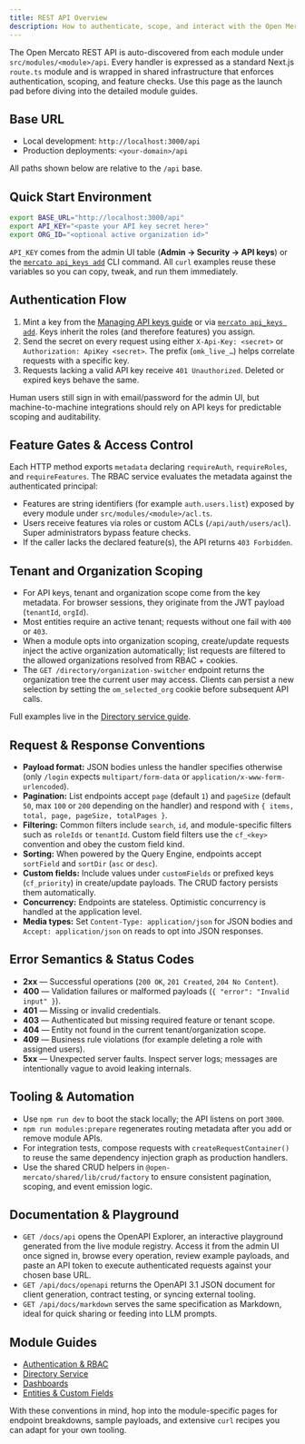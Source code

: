 ```yaml
---
title: REST API Overview
description: How to authenticate, scope, and interact with the Open Mercato REST API.
---
```


The Open Mercato REST API is auto-discovered from each module under `src/modules/<module>/api`. Every handler is expressed as a standard Next.js `route.ts` module and is wrapped in shared infrastructure that enforces authentication, scoping, and feature checks. Use this page as the launch pad before diving into the detailed module guides.

## Base URL

- Local development: `http://localhost:3000/api`
- Production deployments: `<your-domain>/api`

All paths shown below are relative to the `/api` base.

## Quick Start Environment

```bash
export BASE_URL="http://localhost:3000/api"
export API_KEY="<paste your API key secret here>"
export ORG_ID="<optional active organization id>"
```

`API_KEY` comes from the admin UI table (**Admin → Security → API keys**) or the [`mercato api_keys add`](../cli/api-keys) CLI command. All `curl` examples reuse these variables so you can copy, tweak, and run them immediately.

## Authentication Flow

1. Mint a key from the [Managing API keys guide](../user-guide/api-keys) or via [`mercato api_keys add`](../cli/api-keys). Keys inherit the roles (and therefore features) you assign.
2. Send the secret on every request using either `X-Api-Key: <secret>` or `Authorization: ApiKey <secret>`. The prefix (`omk_live_…`) helps correlate requests with a specific key.
3. Requests lacking a valid API key receive `401 Unauthorized`. Deleted or expired keys behave the same.

Human users still sign in with email/password for the admin UI, but machine-to-machine integrations should rely on API keys for predictable scoping and auditability.

## Feature Gates & Access Control

Each HTTP method exports `metadata` declaring `requireAuth`, `requireRoles`, and `requireFeatures`. The RBAC service evaluates the metadata against the authenticated principal:

- Features are string identifiers (for example `auth.users.list`) exposed by every module under `src/modules/<module>/acl.ts`.
- Users receive features via roles or custom ACLs (`/api/auth/users/acl`). Super administrators bypass feature checks.
- If the caller lacks the declared feature(s), the API returns `403 Forbidden`.

## Tenant and Organization Scoping

- For API keys, tenant and organization scope come from the key metadata. For browser sessions, they originate from the JWT payload (`tenantId`, `orgId`).
- Most entities require an active tenant; requests without one fail with `400` or `403`.
- When a module opts into organization scoping, create/update requests inject the active organization automatically; list requests are filtered to the allowed organizations resolved from RBAC + cookies.
- The `GET /directory/organization-switcher` endpoint returns the organization tree the current user may access. Clients can persist a new selection by setting the `om_selected_org` cookie before subsequent API calls.

Full examples live in the [Directory service guide](./directory).

## Request & Response Conventions

- **Payload format:** JSON bodies unless the handler specifies otherwise (only `/login` expects `multipart/form-data` or `application/x-www-form-urlencoded`).
- **Pagination:** List endpoints accept `page` (default `1`) and `pageSize` (default `50`, max `100` or `200` depending on the handler) and respond with `{ items, total, page, pageSize, totalPages }`.
- **Filtering:** Common filters include `search`, `id`, and module-specific filters such as `roleIds` or `tenantId`. Custom field filters use the `cf_<key>` convention and obey the custom field kind.
- **Sorting:** When powered by the Query Engine, endpoints accept `sortField` and `sortDir` (`asc` or `desc`).
- **Custom fields:** Include values under `customFields` or prefixed keys (`cf_priority`) in create/update payloads. The CRUD factory persists them automatically.
- **Concurrency:** Endpoints are stateless. Optimistic concurrency is handled at the application level.
- **Media types:** Set `Content-Type: application/json` for JSON bodies and `Accept: application/json` on reads to opt into JSON responses.

## Error Semantics & Status Codes

- **2xx** &mdash; Successful operations (`200 OK`, `201 Created`, `204 No Content`).
- **400** &mdash; Validation failures or malformed payloads (`{ "error": "Invalid input" }`).
- **401** &mdash; Missing or invalid credentials.
- **403** &mdash; Authenticated but missing required feature or tenant scope.
- **404** &mdash; Entity not found in the current tenant/organization scope.
- **409** &mdash; Business rule violations (for example deleting a role with assigned users).
- **5xx** &mdash; Unexpected server faults. Inspect server logs; messages are intentionally vague to avoid leaking internals.

## Tooling & Automation

- Use `npm run dev` to boot the stack locally; the API listens on port `3000`.
- `npm run modules:prepare` regenerates routing metadata after you add or remove module APIs.
- For integration tests, compose requests with `createRequestContainer()` to reuse the same dependency injection graph as production handlers.
- Use the shared CRUD helpers in `@open-mercato/shared/lib/crud/factory` to ensure consistent pagination, scoping, and event emission logic.

## Documentation & Playground

- `GET /docs/api` opens the OpenAPI Explorer, an interactive playground generated from the live module registry. Access it from the admin UI once signed in, browse every operation, review example payloads, and paste an API token to execute authenticated requests against your chosen base URL.
- `GET /api/docs/openapi` returns the OpenAPI 3.1 JSON document for client generation, contract testing, or syncing external tooling.
- `GET /api/docs/markdown` serves the same specification as Markdown, ideal for quick sharing or feeding into LLM prompts.

## Module Guides

- [Authentication & RBAC](./auth)
- [Directory Service](./directory)
- [Dashboards](./dashboards)
- [Entities & Custom Fields](./entities)

With these conventions in mind, hop into the module-specific pages for endpoint breakdowns, sample payloads, and extensive `curl` recipes you can adapt for your own tooling.
